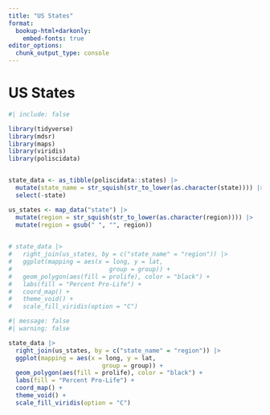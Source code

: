 ```yaml
---
title: "US States"
format: 
  bookup-html+darkonly:
    embed-fonts: true
editor_options: 
  chunk_output_type: console
---
```


# US States

```r
#| include: false

library(tidyverse)
library(mdsr)
library(maps)
library(viridis)
library(poliscidata)


state_data <- as_tibble(poliscidata::states) |>
  mutate(state_name = str_squish(str_to_lower(as.character(state)))) |>
  select(-state)

us_states <- map_data("state") |>
  mutate(region = str_squish(str_to_lower(as.character(region)))) |>
  mutate(region = gsub(" ", "", region))

 
# state_data |>
#   right_join(us_states, by = c("state_name" = "region")) |>
#   ggplot(mapping = aes(x = long, y = lat,
#                           group = group)) + 
#   geom_polygon(aes(fill = prolife), color = "black") + 
#   labs(fill = "Percent Pro-Life") +
#   coord_map() +
#   theme_void() +
#   scale_fill_viridis(option = "C")
```


```r
#| message: false
#| warning: false

state_data |>
  right_join(us_states, by = c("state_name" = "region")) |>
  ggplot(mapping = aes(x = long, y = lat,
                          group = group)) + 
  geom_polygon(aes(fill = prolife), color = "black") + 
  labs(fill = "Percent Pro-Life") +
  coord_map() +
  theme_void() +
  scale_fill_viridis(option = "C")
```
